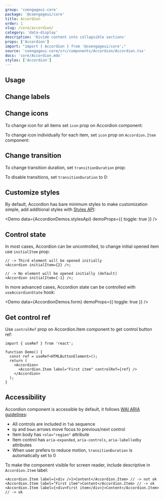```yaml
---
group: 'coengageui-core'
package: '@coengageui/core'
title: Accordion
order: 1
slug: /core/accordion/
category: 'data-display'
description: 'Divide content into collapsible sections'
props: ['Accordion']
import: "import { Accordion } from '@coengageui/core';"
source: 'coengageui-core/src/components/Accordion/Accordion.tsx'
docs: 'core/Accordion.mdx'
styles: ['Accordion']
---
```



## Usage

<Demo data={AccordionDemos.configurator} />

## Change labels

<Demo data={AccordionDemos.label} />

## Change icons

To change icon for all items set `icon` prop on Accordion component:

<Demo data={AccordionDemos.icon} />

To change icon individually for each item, set `icon` prop on `Accordion.Item` component:

<Demo data={AccordionDemos.icons} />

## Change transition

To change transition duration, set `transitionDuration` prop:

<Demo data={AccordionDemos.customTransitions} />

To disable transitions, set `transitionDuration` to 0:

<Demo data={AccordionDemos.disableTransitions} />

## Customize styles

By default, Accordion has bare minimum styles to make customization simple,
add additional styles with [Styles API](/theming/styles-api/):

<Demo data={AccordionDemos.stylesApi} demoProps={{ toggle: true }} />

## Control state

In most cases, Accordion can be uncontrolled, to change initial opened item use `initialItem` prop:

```tsx
// -> Third element will be opened initially
<Accordion initialItem={2} />;

// -> No element will be opened initially (default)
<Accordion initialItem={-1} />;
```

In more advanced cases, Accordion state can be controlled with `useAccordionState` hook:

<Demo data={AccordionDemos.form} demoProps={{ toggle: true }} />

## Get control ref

Use `controlRef` prop on Accordion.Item component to get control button ref:

```tsx
import { useRef } from 'react';

function Demo() {
  const ref = useRef<HTMLButtonElement>();
  return (
    <Accordion>
      <Accordion.Item label="First item" controlRef={ref} />
    </Accordion>
  );
}
```

## Accessibility

Accordion component is accessible by default, it follows [WAI ARIA guidelines](https://www.w3.org/TR/wai-aria-practices-1.1/examples/accordion/accordion.html):

- All controls are included in `Tab` sequence
- `Up` and `Down` arrows move focus to previous/next control
- Item body has `role="region"` attribute
- Item control has `aria-expanded`, `aria-controls`, `aria-labelledby` attributes
- When user prefers to reduce motion, `transitionDuration` is automatically set to 0

To make the component visible for screen reader, include descriptive in `Accordion.Item` label:

```tsx
<Accordion.Item label={<div />}>Content</Accordion.Item> // -> not ok
<Accordion.Item label="First item">Content</Accordion.Item> // -> ok
<Accordion.Item label={<div>First item</div>}>Content</Accordion.Item> // -> ok
```
